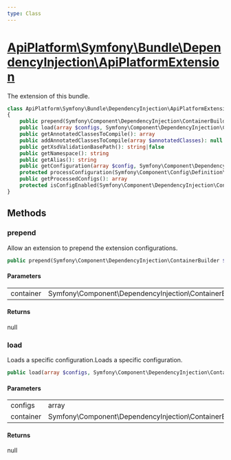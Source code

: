 ```yaml
---
type: Class
---
```


# [ApiPlatform\Symfony\Bundle\DependencyInjection\ApiPlatformExtension](/docs/v3.2/reference/Symfony/Bundle/DependencyInjection/ApiPlatformExtension)

The extension of this bundle.


```php
class ApiPlatform\Symfony\Bundle\DependencyInjection\ApiPlatformExtension extends Symfony\Component\HttpKernel\DependencyInjection\Extension implements Symfony\Component\DependencyInjection\Extension\ConfigurationExtensionInterface, Symfony\Component\DependencyInjection\Extension\ExtensionInterface, Symfony\Component\DependencyInjection\Extension\PrependExtensionInterface
{
    public prepend(Symfony\Component\DependencyInjection\ContainerBuilder $container): null
    public load(array $configs, Symfony\Component\DependencyInjection\ContainerBuilder $container): null
    public getAnnotatedClassesToCompile(): array
    public addAnnotatedClassesToCompile(array $annotatedClasses): null
    public getXsdValidationBasePath(): string|false
    public getNamespace(): string
    public getAlias(): string
    public getConfiguration(array $config, Symfony\Component\DependencyInjection\ContainerBuilder $container): Symfony\Component\Config\Definition\ConfigurationInterface
    protected processConfiguration(Symfony\Component\Config\Definition\ConfigurationInterface $configuration, array $configs): array
    public getProcessedConfigs(): array
    protected isConfigEnabled(Symfony\Component\DependencyInjection\ContainerBuilder $container, array $config): bool
}
```
## Methods

### prepend

Allow an extension to prepend the extension configurations.

```php
public prepend(Symfony\Component\DependencyInjection\ContainerBuilder $container): null
```

#### Parameters

<table><tbody>
<tr><td>container</td><td>Symfony\Component\DependencyInjection\ContainerBuilder</td><td></td></tr>
</tbody>
</table>

#### Returns

null

### load

Loads a specific configuration.Loads a specific configuration.

```php
public load(array $configs, Symfony\Component\DependencyInjection\ContainerBuilder $container): null
```

#### Parameters

<table><tbody>
<tr><td>configs</td><td>array</td><td></td></tr><tr><td>container</td><td>Symfony\Component\DependencyInjection\ContainerBuilder</td><td></td></tr>
</tbody>
</table>

#### Returns

null
